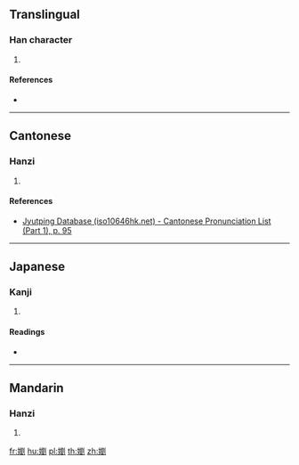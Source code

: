 ==Translingual==

===Han character===
{{Han char|rn=38|rad=女|as=15|sn=18|four=42400|canj=VHCN|ids=⿰女劉}}

# {{defn|Han|sort=女15}}

====References====
* {{Han ref|kx=0273.300|dkj=06862|dj=0542.010|hdz=21088.200|uh=5B3C|ud=23356|bh=EFC1|bd=61377}}

----

==Cantonese==

===Hanzi===
{{yue-hanzi|jyut=[[lau5]]|y=lau5}}

# {{defn|lang=yue|sort=女15}}

====References====
* [http://www.iso10646hk.net/jp/document/download.jsp Jyutping Database (iso10646hk.net) - Cantonese Pronunciation List (Part 1), p. 95]

----

==Japanese==

===Kanji===
{{ja-kanji|grade=|rs=女15}}

# {{defn|lang=ja|sort=女15}}

====Readings====
* {{ja-readings|on=[[る]] (ru)|kun=[[やもめ]] (yamome), [[なまめかしい]] (namamekashii)}}

----

==Mandarin==

===Hanzi===
{{cmn-hanzi|pin=[[liǔ]] ([[liu3]])|wg=liu<sup>3</sup>}}

# {{defn|lang=cmn|sort=女15}}

[[fr:嬼]]
[[hu:嬼]]
[[pl:嬼]]
[[th:嬼]]
[[zh:嬼]]